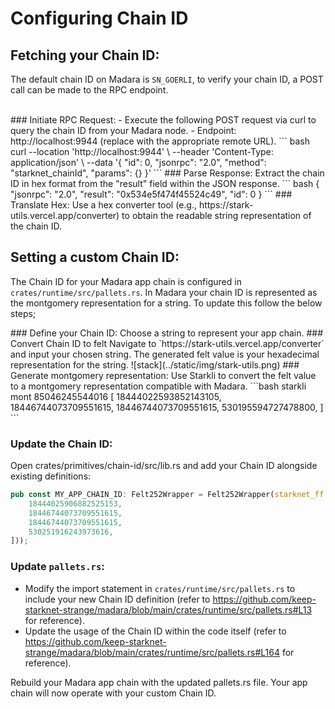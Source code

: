
# Configuring Chain ID

## Fetching your Chain ID:

The default chain ID on Madara is `SN_GOERLI`, to verify your chain ID, a POST call can be made to the RPC endpoint.<br></br>

<Steps>
### Initiate RPC Request:
- Execute the following POST request via curl to query the chain ID from your Madara node.
- Endpoint: http://localhost:9944 (replace with the appropriate remote URL).
``` bash
    curl --location 'http://localhost:9944' \
    --header 'Content-Type: application/json' \
    --data '{
        "id": 0,
        "jsonrpc": "2.0",
        "method": "starknet_chainId",
        "params": {}
    }'
```
### Parse Response:
Extract the chain ID in hex format from the "result" field within the JSON response.
``` bash
    {
        "jsonrpc": "2.0",
        "result": "0x534e5f474f45524c49",
        "id": 0
    }
```
### Translate Hex:
Use a hex converter tool (e.g., https://stark-utils.vercel.app/converter) to obtain the readable string representation of the chain ID.
</Steps>

## Setting a custom Chain ID:

The Chain ID for your Madara app chain is configured in `crates/runtime/src/pallets.rs`.
In Madara your chain ID is represented as the montgomery representation for a string.
To update this follow the below steps;

<Steps>
### Define your Chain ID:
Choose a string to represent your app chain.
### Convert Chain ID to felt
Navigate to `https://stark-utils.vercel.app/converter` and input your chosen string. The generated felt value is your hexadecimal representation for the string.
![stack](../static/img/stark-utils.png)
### Generate montgomery representation: 
Use Starkli to convert the felt value to a montgomery representation compatible with Madara.
```bash
starkli mont 85046245544016
[
    18444022593852143105,
    18446744073709551615,
    18446744073709551615,
    530195594727478800,
]
```

### Update the Chain ID:

Open crates/primitives/chain-id/src/lib.rs and add your Chain ID alongside existing definitions:

```rust
pub const MY_APP_CHAIN_ID: Felt252Wrapper = Felt252Wrapper(starknet_ff::FieldElement::from_mont([
    18444025906882525153,
    18446744073709551615,
    18446744073709551615,
    530251916243973616,
]));
```

### Update `pallets.rs`:

- Modify the import statement in `crates/runtime/src/pallets.rs` to include your new Chain ID definition (refer to https://github.com/keep-starknet-strange/madara/blob/main/crates/runtime/src/pallets.rs#L13 for reference).
- Update the usage of the Chain ID within the code itself (refer to https://github.com/keep-starknet-strange/madara/blob/main/crates/runtime/src/pallets.rs#L164 for reference).

Rebuild your Madara app chain with the updated pallets.rs file. Your app chain will now operate with your custom Chain ID.

</Steps>
